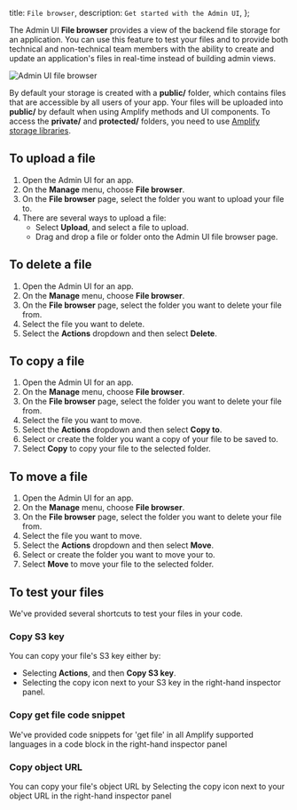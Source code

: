  title: `File browser`,
  description: `Get started with the Admin UI`,
};

The Admin UI **File browser** provides a view of the backend file storage for an application. You can use this feature to test your files and to provide both technical and non-technical team members with the ability to create and update an application's files in real-time instead of building admin views.

![Admin UI file browser](/images/console/fileBrowser.png)

By default your storage is created with a **public/** folder, which contains files that are accessible by all users of your app. Your files will be uploaded into **public/** by default when using Amplify methods and UI components. To access the **private/** and **protected/** folders, you need to use [Amplify storage libraries](https://docs.amplify.aws/lib/storage/getting-started/q/platform/js/).

## To upload a file
1. Open the Admin UI for an app.
2. On the **Manage** menu, choose **File browser**.
3. On the **File browser** page, select the folder you want to upload your file to.
4. There are several ways to upload a file:
    - Select **Upload**, and select a file to upload.
    - Drag and drop a file or folder onto the Admin UI file browser page.

## To delete a file
1. Open the Admin UI for an app.
2. On the **Manage** menu, choose **File browser**.
3. On the **File browser** page, select the folder you want to delete your file from.
4. Select the file you want to delete.
5. Select the **Actions** dropdown and then select **Delete**.

## To copy a file
1. Open the Admin UI for an app.
2. On the **Manage** menu, choose **File browser**.
3. On the **File browser** page, select the folder you want to delete your file from.
4. Select the file you want to move.
5. Select the **Actions** dropdown and then select **Copy to**.
6. Select or create the folder you want a copy of your file to be saved to.
7. Select **Copy** to copy your file to the selected folder.

## To move a file
1. Open the Admin UI for an app.
2. On the **Manage** menu, choose **File browser**.
3. On the **File browser** page, select the folder you want to delete your file from.
4. Select the file you want to move.
5. Select the **Actions** dropdown and then select **Move**.
6. Select or create the folder you want to move your to.
7. Select **Move** to move your file to the selected folder.

## To test your files
We've provided several shortcuts to test your files in your code.

### Copy S3 key
You can copy your file's S3 key either by:
- Selecting **Actions**, and then **Copy S3 key**.
- Selecting the copy icon next to your S3 key in the right-hand inspector panel.

### Copy get file code snippet
We've provided code snippets for 'get file' in all Amplify supported languages in a code block in the right-hand inspector panel

### Copy object URL
You can copy your file's object URL by Selecting the copy icon next to your object URL in the right-hand inspector panel
